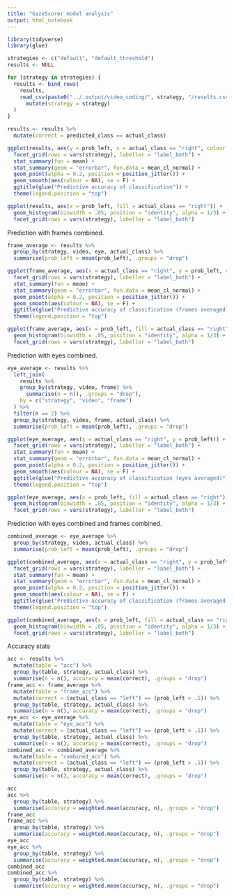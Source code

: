 ```yaml
---
title: "GazeScorer model analysis"
output: html_notebook
---
```


```r
library(tidyverse)
library(glue)

strategies <- c("default", "default_threshold")
results <- NULL

for (strategy in strategies) {
  results <- bind_rows(
    results, 
    read_csv(paste0("../.output/video_coding/", strategy, "/results.csv")) %>%
      mutate(strategy = strategy)
  )
}

results <- results %>%
  mutate(correct = predicted_class == actual_class)

```

```r

ggplot(results, aes(y = prob_left, x = actual_class == "right", colour = eye)) +
  facet_grid(rows = vars(strategy), labeller = "label_both") +
  stat_summary(fun = mean) +
  stat_summary(geom = "errorbar", fun.data = mean_cl_normal) +
  geom_point(alpha = 0.2, position = position_jitter()) +
  geom_smooth(aes(colour = NA), se = F) +
  ggtitle(glue("Predictive accuracy of classification")) +
  theme(legend.position = "top")

ggplot(results, aes(x = prob_left, fill = actual_class == "right")) +
  geom_histogram(binwidth = .05, position = "identity", alpha = 1/3) +
  facet_grid(rows = vars(strategy), labeller = "label_both")

```

Prediction with frames combined.

```r

frame_average <- results %>% 
  group_by(strategy, video, eye, actual_class) %>%
  summarise(prob_left = mean(prob_left), .groups = "drop")

ggplot(frame_average, aes(x = actual_class == "right", y = prob_left, colour = eye)) +
  facet_grid(rows = vars(strategy), labeller = "label_both") +
  stat_summary(fun = mean) +
  stat_summary(geom = "errorbar", fun.data = mean_cl_normal) +
  geom_point(alpha = 0.2, position = position_jitter()) +
  geom_smooth(aes(colour = NA), se = F) +
  ggtitle(glue("Predictive accuracy of classification (frames averaged)")) +
  theme(legend.position = "top")

ggplot(frame_average, aes(x = prob_left, fill = actual_class == "right")) +
  geom_histogram(binwidth = .05, position = "identity", alpha = 1/3) +
  facet_grid(rows = vars(strategy), labeller = "label_both")

```


Prediction with eyes combined.

```r

eye_average <- results %>% 
  left_join(
    results %>% 
    group_by(strategy, video, frame) %>% 
      summarise(n = n(), .groups = "drop"),
    by = c("strategy", "video", "frame")
  ) %>%
  filter(n == 2) %>%
  group_by(strategy, video, frame, actual_class) %>%
  summarise(prob_left = mean(prob_left), .groups = "drop")

ggplot(eye_average, aes(x = actual_class == "right", y = prob_left)) +
  facet_grid(rows = vars(strategy), labeller = "label_both") +
  stat_summary(fun = mean) +
  stat_summary(geom = "errorbar", fun.data = mean_cl_normal) +
  geom_point(alpha = 0.2, position = position_jitter()) +
  geom_smooth(aes(colour = NA), se = F) +
  ggtitle(glue("Predictive accuracy of classification (eyes averaged)")) +
  theme(legend.position = "top")

ggplot(eye_average, aes(x = prob_left, fill = actual_class == "right")) +
  geom_histogram(binwidth = .05, position = "identity", alpha = 1/3) +
  facet_grid(rows = vars(strategy), labeller = "label_both")

```

Prediction with eyes combined and frames combined.

```r

combined_average <- eye_average %>% 
  group_by(strategy, video, actual_class) %>%
  summarise(prob_left = mean(prob_left), .groups = "drop")

ggplot(combined_average, aes(x = actual_class == "right", y = prob_left)) +
  facet_grid(rows = vars(strategy), labeller = "label_both") +
  stat_summary(fun = mean) +
  stat_summary(geom = "errorbar", fun.data = mean_cl_normal) +
  geom_point(alpha = 0.2, position = position_jitter()) +
  geom_smooth(aes(colour = NA), se = F) +
  ggtitle(glue("Predictive accuracy of classification (frames averaged)")) +
  theme(legend.position = "top")

ggplot(combined_average, aes(x = prob_left, fill = actual_class == "right")) +
  geom_histogram(binwidth = .05, position = "identity", alpha = 1/3) +
  facet_grid(rows = vars(strategy), labeller = "label_both")

```

Accuracy stats

```r

acc <- results %>% 
  mutate(table = "acc") %>%
  group_by(table, strategy, actual_class) %>% 
  summarise(n = n(), accuracy = mean(correct), .groups = "drop")
frame_acc <- frame_average %>% 
  mutate(table = "frame_acc") %>%
  mutate(correct = (actual_class == "left") == (prob_left > .5)) %>%
  group_by(table, strategy, actual_class) %>% 
  summarise(n = n(), accuracy = mean(correct), .groups = "drop")
eye_acc <- eye_average %>% 
  mutate(table = "eye_acc") %>%
  mutate(correct = (actual_class == "left") == (prob_left > .5)) %>%
  group_by(table, strategy, actual_class) %>% 
  summarise(n = n(), accuracy = mean(correct), .groups = "drop")
combined_acc <- combined_average %>%
  mutate(table = "combined_acc") %>%
  mutate(correct = (actual_class == "left") == (prob_left > .5)) %>%
  group_by(table, strategy, actual_class) %>% 
  summarise(n = n(), accuracy = mean(correct), .groups = "drop")

acc
acc %>% 
  group_by(table, strategy) %>% 
  summarise(accuracy = weighted.mean(accuracy, n), .groups = "drop")
frame_acc
frame_acc %>% 
  group_by(table, strategy) %>% 
  summarise(accuracy = weighted.mean(accuracy, n), .groups = "drop")
eye_acc
eye_acc %>% 
  group_by(table, strategy) %>% 
  summarise(accuracy = weighted.mean(accuracy, n), .groups = "drop")
combined_acc
combined_acc %>% 
  group_by(table, strategy) %>% 
  summarise(accuracy = weighted.mean(accuracy, n), .groups = "drop")
```
